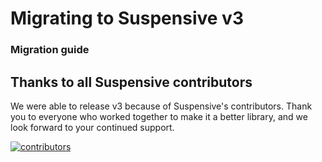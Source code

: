 
# Migrating to Suspensive v3

### Migration guide

<Cards num={2}>
  <Cards.Card
    title="See @suspensive/react v3"
    href="/docs/react/migrate-to-v3"
  />
  <Cards.Card
    title="See @suspensive/react-query v3"
    href="/docs/react-query/migrate-to-v3"
  />
</Cards>

## Thanks to all Suspensive contributors

We were able to release v3 because of Suspensive's contributors. Thank you to everyone who worked together to make it a better library, and we look forward to your continued support.

[![contributors](https://contrib.rocks/image?repo=toss/suspensive)](https://github.com/toss/suspensive/graphs/contributors)
